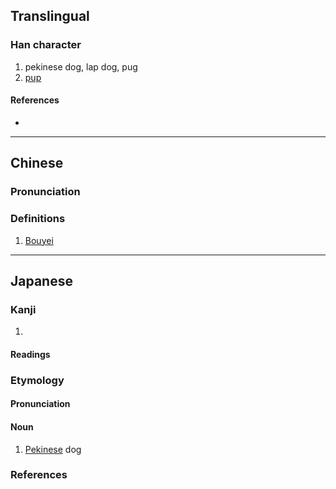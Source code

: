 {{character info/new}}
==Translingual==

===Han character===
{{Han char|rn=94|rad=犬|as=04|sn=7|four=45206|canj=KHL|ids=⿰犭中}}

# pekinese dog, lap dog, pug
# [[pup]]

====References====
* {{Han ref|kx=0708.021|dkj=20293|dj=1120.090|hdz=21336.050|uh=72C6|ud=29382|bh=CB64|bd=52068}}

----

==Chinese==
{{zh-forms}}

===Pronunciation===
{{zh-pron
|m=zhòng
|c=zung6
|cat=n
}}

===Definitions===
{{zh-hanzi}}

# {{lb|zh|historical}} [[Bouyei]] {{gloss|ethnic group}}
#: {{zh-syn|布依}}

----

==Japanese==

===Kanji===
{{ja-kanji|grade=|rs=犬04}}

# {{defn|lang=ja|sort=犬04}}

====Readings====
{{ja-readings
|goon=ちゅう<ちゆう
|kanon=ちゅう<ちゆう
|kun=ちん-<ちん-
}}

===Etymology===
{{wikipedia|lang=ja}}
{{ja-kanjitab|ちん|yomi=k}}
{{rfe|ja}}

====Pronunciation====
{{ja-pron|ちん|acc=1|acc_ref=DJR}}

====Noun====
{{ja-noun|ちん|hhira=ちん}}

# [[Pekinese]] dog

===References===
<references />
